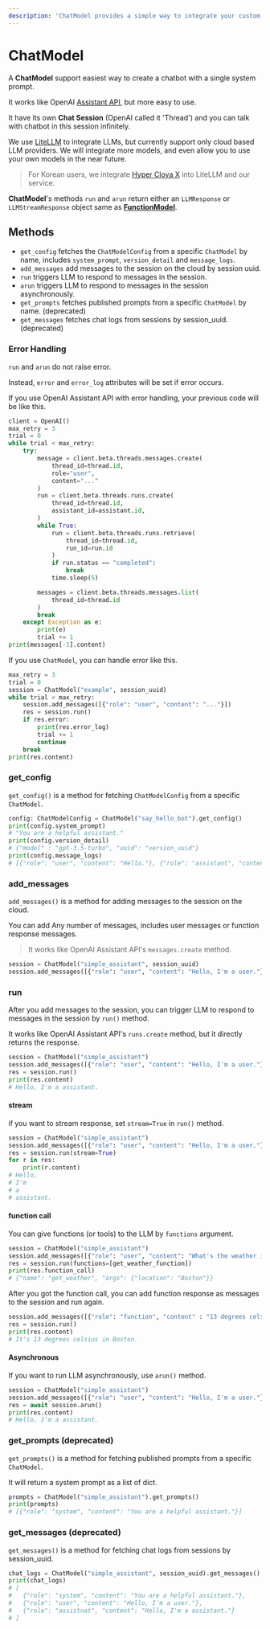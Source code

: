 ```yaml
---
description: 'ChatModel provides a simple way to integrate your custom chatbots into your codebase - in just a few lines of code.'
---
```


# ChatModel

A **ChatModel** support easiest way to create a chatbot with a single system prompt.

It works like OpenAI [Assistant API](https://platform.openai.com/docs/assistants/overview), but more easy to use.

It have its own **Chat Session** (OpenAI called it 'Thread') and you can talk with chatbot in this session infinitely.

We use [LiteLLM](https://github.com/BerriAI/litellm) to integrate LLMs, but currently support only cloud based LLM providers. We will integrate more models, and even allow you to use your own models in the near future.

> For Korean users, we integrate [Hyper Clova X](https://clova.ai/hyperclova) into LiteLLM and our service.

**ChatModel**'s methods `run` and `arun` return either an `LLMResponse` or `LLMStreamResponse` object same as [**FunctionModel**](/docs/integrations/python-sdk/promptmodel).

## Methods

- `get_config` fetches the `ChatModelConfig` from a specific `ChatModel` by name, includes `system_prompt`, `version_detail` and `message_logs`.
- `add_messages` add messages to the session on the cloud by session uuid.
- `run` triggers LLM to respond to messages in the session.
- `arun` triggers LLM to respond to messages in the session asynchronously.
- `get_prompts` fetches published prompts from a specific `ChatModel` by name. (deprecated)
- `get_messages` fetches chat logs from sessions by session_uuid. (deprecated)

### Error Handling

`run` and `arun` do not raise error.

Instead, `error` and `error_log` attributes will be set if error occurs.

If you use OpenAI Assistant API with error handling, your previous code will be like this.

```python
client = OpenAI()
max_retry = 3
trial = 0
while trial < max_retry:
	try:
		message = client.beta.threads.messages.create(
			thread_id=thread.id,
			role="user",
			content="..."
		)
		run = client.beta.threads.runs.create(
			thread_id=thread.id,
			assistant_id=assistant.id,
		)
		while True:
			run = client.beta.threads.runs.retrieve(
				thread_id=thread.id,
				run_id=run.id
			)
			if run.status == "completed":
				break
			time.sleep(5)

		messages = client.beta.threads.messages.list(
			thread_id=thread.id
		)
		break
	except Exception as e:
		print(e)
		trial += 1
print(messages[-1].content)
```

If you use `ChatModel`, you can handle error like this.

```python
max_retry = 3
trial = 0
session = ChatModel("example", session_uuid)
while trial < max_retry:
	session.add_messages([{"role": "user", "content": "..."}])
	res = session.run()
	if res.error:
		print(res.error_log)
		trial += 1
		continue
	break
print(res.content)
```

### get_config

`get_config()` is a method for fetching `ChatModelConfig` from a specific `ChatModel`.

```python
config: ChatModelConfig = ChatModel("say_hello_bot").get_config()
print(config.system_prompt)
# "You are a helpful assistant."
print(config.version_detail)
# {"model" : "gpt-3.5-turbo", "uuid": "version_uuid"}
print(config.message_logs)
# [{"role": "user", "content": "Hello."}, {"role": "assistant", "content": "Hello! What can I help you with?"}]
```


### add_messages

`add_messages()` is a method for adding messages to the session on the cloud.

You can add Any number of messages, includes user messages or function response messages.

> It works like OpenAI Assistant API's `messages.create` method.

```python
session = ChatModel("simple_assistant", session_uuid)
session.add_messages([{"role": "user", "content": "Hello, I'm a user."}])
```

### run

After you add messages to the session, you can trigger LLM to respond to messages in the session by `run()` method.

It works like OpenAI Assistant API's `runs.create` method, but it directly returns the response.

```python
session = ChatModel("simple_assistant")
session.add_messages([{"role": "user", "content": "Hello, I'm a user."}])
res = session.run()
print(res.content)
# Hello, I'm a assistant.
```

#### stream

if you want to stream response, set `stream=True` in `run()` method.

```python
session = ChatModel("simple_assistant")
session.add_messages([{"role": "user", "content": "Hello, I'm a user."}])
res = session.run(stream=True)
for r in res:
	print(r.content)
# Hello,
# I'm
# a
# assistant.
```

#### function call

You can give functions (or tools) to the LLM by `functions` argument.

```python
session = ChatModel("simple_assistant")
session.add_messages([{"role": "user", "content": "What's the weather in Boston?"}])
res = session.run(functions=[get_weather_function])
print(res.function_call)
# {"name": "get_weather", "args": {"location": "Boston"}}
```

After you got the function call, you can add function response as messages to the session and run again.

```python
session.add_messages([{"role": "function", "content" : "13 degrees celsius"}])
res = session.run()
print(res.content)
# It's 13 degrees celsius in Boston.
```

#### Asynchronous

If you want to run LLM asynchronously, use `arun()` method.

```python
session = ChatModel("simple_assistant")
session.add_messages([{"role": "user", "content": "Hello, I'm a user."}])
res = await session.arun()
print(res.content)
# Hello, I'm a assistant.
```

### get_prompts (deprecated)

`get_prompts()` is a method for fetching published prompts from a specific `ChatModel`.

It will return a system prompt as a list of dict.

```python
prompts = ChatModel("simple_assistant").get_prompts()
print(prompts)
# [{"role": "system", "content": "You are a helpful assistant."}]
```

### get_messages (deprecated)

`get_messages()` is a method for fetching chat logs from sessions by session_uuid.

```python
chat_logs = ChatModel("simple_assistant", session_uuid).get_messages()
print(chat_logs)
# [
#	{"role": "system", "content": "You are a helpful assistant."},
#   {"role": "user", "content": "Hello, I'm a user."},
#   {"role": "assistnat", "content": "Hello, I'm a assistant."}
# ]
```